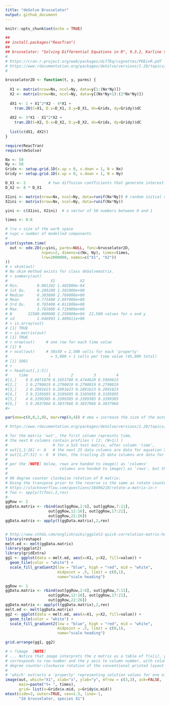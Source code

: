 ```yaml
---
title: "deSolve Brusselator"
output: github_document
---
```

  
```r
knitr::opts_chunk$set(echo = TRUE)
```

```r

##
## install.packages("ReacTran")
##
## brusselator: "Solving Differential Equations in R", 9.3.2, Karline Soetart et al.
#
# https://cran.r-project.org/web/packages/diffEq/vignettes/PDEinR.pdf 
# https://www.rdocumentation.org/packages/deSolve/versions/1.20/topics/ode.2D
#

brusselator2D <- function(t, y, parms) {
  
  X1 <- matrix(nrow=Nx, ncol=Ny, data=y[1:(Nx*Ny)])
  X2 <- matrix(nrow=Nx, ncol=Ny, data=y[(Nx*Ny+1):(2*Nx*Ny)])
  
  dX1 <- 1 + X1^2*X2 - 4*X1 +
    tran.2D(C=X1, D.x=D_X1, D.y=D_X1, dx=Gridx, dy=Gridy)$dC
  
  dX2 <- 3*X1 - X1^2*X2 + 
    tran.2D(C=X2, D.x=D_X2, D.y=D_X2, dx=Gridx, dy=Gridy)$dC
  
  list(c(dX1, dX2))
}

require(ReacTran)
require(deSolve)

Nx <- 50
Ny <- 50
Gridx <- setup.grid.1D(x.up = 0, x.down = 1, N = Nx)  
Gridy <- setup.grid.1D(x.up = 0, x.down = 1, N = Ny)

D_X1 <- 2          # two diffusion coefficients that generate interesting patterns
D_X2 <- 8 * D_X1

X1ini <- matrix(nrow=Nx, ncol=Ny, data=runif(Nx*Ny)) # random initial conditions
X2ini <- matrix(nrow=Nx, ncol=Ny, data=runif(Nx*Ny))

yini <- c(X1ini, X2ini)  # a vector of 50 numbers between 0 and 1

times <- 0:8

# lrw = size of the work space
# nspc = number of modelled components
#
print(system.time(
  out <- ode.2D(y=yini, parms=NULL, func=brusselator2D, 
                nspec=2, dimens=c(Nx, Ny), times=times, 
                lrw=2000000, names=c("X1", "X2"))
))
# > skim(out)
# No skim method exists for class deSolvematrix.
# > summary(out)
#                   X1           X2
# Min.        0.001202 1.402000e-04
# 1st Qu.     0.289200 1.382000e+00
# Median      0.383800 2.769000e+00
# Mean        0.773400 2.697000e+00
# 3rd Qu.     0.703400 4.011000e+00
# Max.        3.701000 4.719000e+00
# N       22500.000000 2.250000e+04  22,500 values for x and y
# sd          1.046993 1.489611e+00
# > is.array(out)
# [1] TRUE
# > is.matrix(out)
# [1] TRUE
# > nrow(out)     # one row for each time value
# [1] 9
# > ncol(out)     # 50x50 = 2,500 cells for each 'property' 
#                   = 5,000 + 1 cells per time value (45,009 total)
# [1] 5001
# > 
# > head(out[,1:5])
#     time         1         2         3         4
#[1,]    0 0.8071870 0.1053788 0.4744620 0.5969623
#[2,]    1 0.2790019 0.2790019 0.2790019 0.2790019
#[3,]    2 0.2891623 0.2891623 0.2891623 0.2891623
#[4,]    3 0.3105695 0.3105695 0.3105695 0.3105695
#[5,]    4 0.3399305 0.3399305 0.3399305 0.3399305
#[6,]    5 0.3837966 0.3837966 0.3837966 0.3837966
#> 

par(oma=c(0,0,1,0), mar=rep(4,4)) # oma = increase the size of the outer margin

# https://www.rdocumentation.org/packages/deSolve/versions/1.20/topics/plot.deSolve

# for the matrix 'out', the first column represnts time, 
# the next N columns contain profiles ( [2: (N+1)] )
#                    # for a 5x5 test matrix, after column 'time', 
# out[1,1:26] <- 0   # the next 25 data columns are data for equation X1
# out[2,27:51] <- 0  # then, the trailing 25 data columns are data for equation X2
#
# per the [NOTE] below, rows are handed to image() as 'columns'
#                       columns are handed to image() as 'rows', but they are in reverse order
#
# 90 degree counter clockwise rotation of R matrix:
# Doing the transpose prior to the reverse is the same as rotate counter clockwise:
# https://stackoverflow.com/questions/16496210/rotate-a-matrix-in-r
# foo <- apply(t(foo),2,rev)
#
ggRow <- 2
ggData.matrix <- rbind(out[ggRow,2:6], out[ggRow,7:11], 
                   out[ggRow,12:16], out[ggRow,17:21],
                   out[ggRow,22:26])
ggData.matrix <- apply(t(ggData.matrix),2,rev)


# http://www.sthda.com/english/wiki/ggplot2-quick-correlation-matrix-heatmap-r-software-and-data-visualization
library(reshape)
melt.ed <- melt(ggData.matrix)
library(ggplot2)
library(gridExtra)
gg1 <- ggplot(data = melt.ed, aes(x=X1, y=X2, fill=value)) + 
  geom_tile(color = "white") +
  scale_fill_gradient2(low = "blue", high = "red", mid = "white", 
                       midpoint = .5, limit = c(0,1),
                       name="scale heading")

ggRow <- 1
ggData.matrix <- rbind(out[ggRow,2:6], out[ggRow,7:11], 
                   out[ggRow,12:16], out[ggRow,17:21],
                   out[ggRow,22:26])
ggData.matrix <- apply(t(ggData.matrix),2,rev)
melt.ed <- melt(ggData.matrix)
gg2 <- ggplot(data = melt.ed, aes(x=X1, y=X2, fill=value)) + 
  geom_tile(color = "white") +
  scale_fill_gradient2(low = "blue", high = "red", mid = "white", 
                       midpoint = .5, limit = c(0,1),
                       name="scale heading")

grid.arrange(gg1, gg2)

# > ?image  [NOTE]
# ... Notice that image interprets the z matrix as a table of f(x[i], y[j]) values, so that the x axis 
# corresponds to row number and the y axis to column number, with column 1 at the bottom, i.e. a 90 
# degree counter-clockwise rotation of the conventional printed layout of a matrix.
#
# 'which' extracts a 'property' representing solution values for one of the equations (pg 160)
image(out, which="X1", xlab="x", ylab="y", mfrow = c(3,3), ask=FALSE,
      main=paste("t= ", times),
      grid= list(x=Gridx$x.mid, y=Gridy$x.mid))
mtext(side=3, outer=TRUE, cex=1.5, line=-1, 
      "2d brusselator, species X1")

```